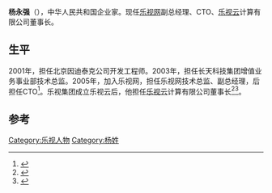 '''杨永强'''（{{bd|1980年||}}），中华人民共和国企业家。现任[[乐视网|乐视网]]副总经理、CTO、[[乐视云|乐视云]]计算有限公司董事长。

==生平==
2001年，担任北京因迪泰克公司开发工程师。2003年，担任长天科技集团增值业务事业部技术总监。2005年，加入乐视网，担任乐视网技术总监、副总经理，后担任CTO<ref>{{cite news|title=乐视网CTO杨永强：围绕IP打造泛娱乐生态链|url=http://www.techweb.com.cn/shoujiyuxi/2016-03-17/2298218.shtml|accessdate=2017-01-05|agency=: TechWeb|date=2016-03-17}}</ref>。乐视集团成立乐视云后，他担任[[乐视云|乐视云]]计算有限公司董事长<ref>{{cite news|author1=程贺|title=乐视云董事长杨永强：乐视如何用生态模式做云计算|url=http://tech.ifeng.com/a/20160328/41586269_0.shtml|accessdate=2017-01-05|agency=凤凰科技|date=2016年3月28日|archive-date=2016-03-31|archive-url=https://web.archive.org/web/20160331111637/http://tech.ifeng.com/a/20160328/41586269_0.shtml|dead-url=no}}</ref><ref>{{cite news|title=乐视网CTO杨永强：互联网教育的大屏时代已经到来|url=http://www.hjenglish.com/gerenjianli/p703886/|accessdate=2017-01-05|agency=沪江专访}}</ref>。

==参考==
{{reflist}}

{{乐视}}
{{DEFAULTSORT:Y}}
[[Category:乐视人物|Category:乐视人物]]
[[Category:杨姓|Category:杨姓]]